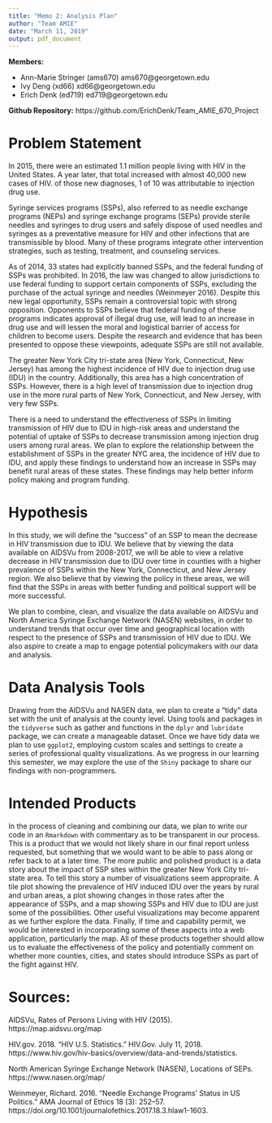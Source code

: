 ```yaml
---
title: "Memo 2: Analysis Plan"
author: "Team AMIE"
date: "March 11, 2019"
output: pdf_document
---
```


__Members:__  

* Ann-Marie Stringer (ams670) ams670@georgetown.edu 
* Ivy Deng (xd66) xd66@georgetown.edu
* Erich Denk (ed719) ed719@georgetown.edu

__Github Repository:__ https://github.com/ErichDenk/Team_AMIE_670_Project

# __Problem Statement__
In 2015, there were an estimated 1.1 million people living with HIV in the United States. A year later, that total increased with almost 40,000 new cases of HIV. of those new diagnoses, 1 of 10 was attributable to injection drug use.  

Syringe services programs (SSPs), also referred to as needle exchange programs (NEPs) and syringe exchange programs (SEPs)  provide sterile needles and syringes to drug users and safely dispose of used needles and syringes as a preventative measure for HIV and other infections that are transmissible by blood. Many of these programs integrate other intervention strategies, such as testing, treatment, and counseling services. 

As of 2014, 33 states had explicitly banned SSPs, and the federal funding of SSPs was prohibited.  In 2016, the law was changed to allow jurisdictions to use federal funding to support certain components of SSPs, excluding the purchase of the actual syringe and needles (Weinmeyer 2016). Despite this new legal opportunity, SSPs remain a controversial topic with strong opposition. Opponents to SSPs believe that federal funding of these programs indicates approval of illegal drug use, will lead to an increase in drug use and will lessen the moral and logistical barrier of access for children to become users. Despite the research and evidence that has been presented to oppose these viewpoints, adequate SSPs are still not available. 

The greater New York City tri-state area (New York, Connecticut, New Jersey) has among the highest incidence of HIV due to injection drug use (IDU) in the country. Additionally, this area has a high concentration of SSPs. However, there is a high level of transmission due to injection drug use in the more rural parts of New York, Connecticut, and New Jersey, with very few SSPs. 

There is a need to understand the effectiveness of SSPs in limiting transmission of HIV due to IDU in high-risk areas and understand the potential of uptake of SSPs to decrease transmission among injection drug users among rural areas. We plan to explore the relationship between the establishment of SSPs in the greater NYC area, the incidence of HIV due to IDU, and apply these findings to understand how an increase in SSPs may benefit rural areas of these states. These findings may help better inform policy making and program funding. 

# __Hypothesis__
In this study, we will define the “success” of an SSP to mean the decrease in HIV transmission due to IDU. We believe that by viewing the data available on AIDSVu from 2008-2017, we will be able to view a relative decrease in HIV transmission due to IDU over time in counties with a higher prevalence of SSPs within the New York, Connecticut, and New Jersey region. We also believe that by viewing the policy in these areas, we will find that the SSPs in areas with better funding and political support will be more successful. 

We plan to combine, clean, and visualize the data available on AIDSVu and North America Syringe Exchange Network (NASEN) websites, in order to understand trends that occur over time and geographical location with respect to the presence of SSPs and transmission of HIV due to IDU. We also aspire to create a map to engage potential policymakers with our data and analysis. 

# __Data Analysis Tools__
Drawing from the AIDSVu and NASEN data, we plan to create a "tidy" data set with the unit of analysis at the county level. Using tools and packages in the `tidyverse` such as gather and functions in the `dplyr` and `lubridate` package, we can create a manageable dataset. Once we have tidy data we plan to use `ggplot2`, employing custom scales and settings to create a series of professional quality visualizations. As we progress in our learning this semester, we may explore the use of the `Shiny` package to share our findings with non-programmers. 

# __Intended Products__
In the process of cleaning and combining our data, we plan to write our code in an `Rmarkdown` with commentary as to be transparent in our process. This is a product that we would not likely share in our final report unless requested, but something that we would want to be able to pass along or refer back to at a later time. The more public and polished product is a data story about the impact of SSP sites within the greater New York City tri-state area. To tell this story a number of visualizations seem appropraite. A tile plot showing the prevalence of HIV induced IDU over the years by rural and urban areas, a plot showing changes in those rates after the appearance of SSPs, and  a map showing SSPs and  HIV due to IDU are just some of the possibilities.  Other useful visualizations may become apparent as we further explore the data. Finally, if time and capability permit, we would be interested in incorporating some of these aspects into a web application, particularly the map. All of these products together should allow us to evaluate the effectiveness of the policy and potentially comment on whether more counties, cities, and states should introduce SSPs as part of the fight against HIV.

# __Sources:__ 
AIDSVu, Rates of Persons Living with HIV (2015). https://map.aidsvu.org/map

HIV.gov. 2018. “HIV U.S. Statistics.” HIV.Gov. July 11, 2018. https://www.hiv.gov/hiv-basics/overview/data-and-trends/statistics.

North American Syringe Exchange Network (NASEN), Locations of SEPs. https://www.nasen.org/map/ 

Weinmeyer, Richard. 2016. “Needle Exchange Programs’ Status in US Politics.” AMA Journal of Ethics 18 (3): 252–57. https://doi.org/10.1001/journalofethics.2017.18.3.hlaw1-1603.
